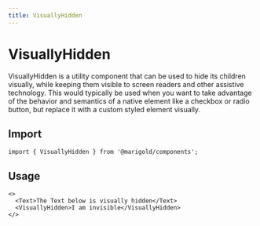 ```yaml
---
title: VisuallyHidden
---
```


# VisuallyHidden

VisuallyHidden is a utility component that can be used to hide its children visually, while keeping them visible to screen readers and other assistive technology.
This would typically be used when you want to take advantage of the behavior and semantics of a native element like a checkbox or radio button, but replace it with a custom styled element visually.

## Import

```tsx onlyCode
import { VisuallyHidden } from '@marigold/components';
```

## Usage

```tsx expandCode
<>
  <Text>The Text below is visually hidden</Text>
  <VisuallyHidden>I am invisible</VisuallyHidden>
</>
```
